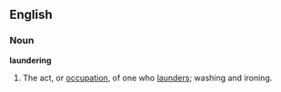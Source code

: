 ==English==

===Noun===
'''laundering'''

# The act, or [[occupation]], of one who [[launder]]s; washing and ironing.